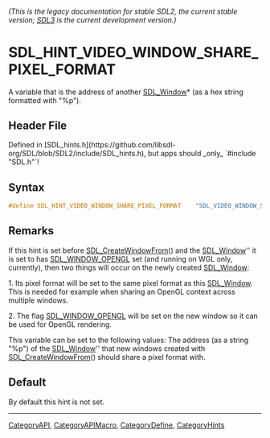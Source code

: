 ====== (This is the legacy documentation for stable SDL2, the current stable version; [https://wiki.libsdl.org/SDL3/ SDL3] is the current development version.) ======
= SDL_HINT_VIDEO_WINDOW_SHARE_PIXEL_FORMAT =

A variable that is the address of another [[SDL_Window]]* (as a hex string formatted with "%p").

== Header File ==

Defined in [SDL_hints.h](https://github.com/libsdl-org/SDL/blob/SDL2/include/SDL_hints.h), but apps should _only_ `#include "SDL.h"`!

== Syntax ==

<syntaxhighlight lang='c'>
#define SDL_HINT_VIDEO_WINDOW_SHARE_PIXEL_FORMAT    "SDL_VIDEO_WINDOW_SHARE_PIXEL_FORMAT"</syntaxhighlight>

== Remarks ==

If this hint is set before [[SDL_CreateWindowFrom]]() and the
[[SDL_Window]]'' it is set to has [[SDL_WINDOW_OPENGL]] set (and running on
WGL only, currently), then two things will occur on the newly created
[[SDL_Window]]:

1. Its pixel format will be set to the same pixel format as this
[[SDL_Window]]. This is needed for example when sharing an OpenGL context
across multiple windows.

2. The flag [[SDL_WINDOW_OPENGL]] will be set on the new window so it can
be used for OpenGL rendering.

This variable can be set to the following values: The address (as a string
"%p") of the [[SDL_Window]]'' that new windows created with
[[SDL_CreateWindowFrom]]() should share a pixel format with.

== Default ==

By default this hint is not set.

----
[[CategoryAPI]], [[CategoryAPIMacro]], [[CategoryDefine]], [[CategoryHints]]
<!-- #See the Style Guide for instructions on editing the footer. -->


